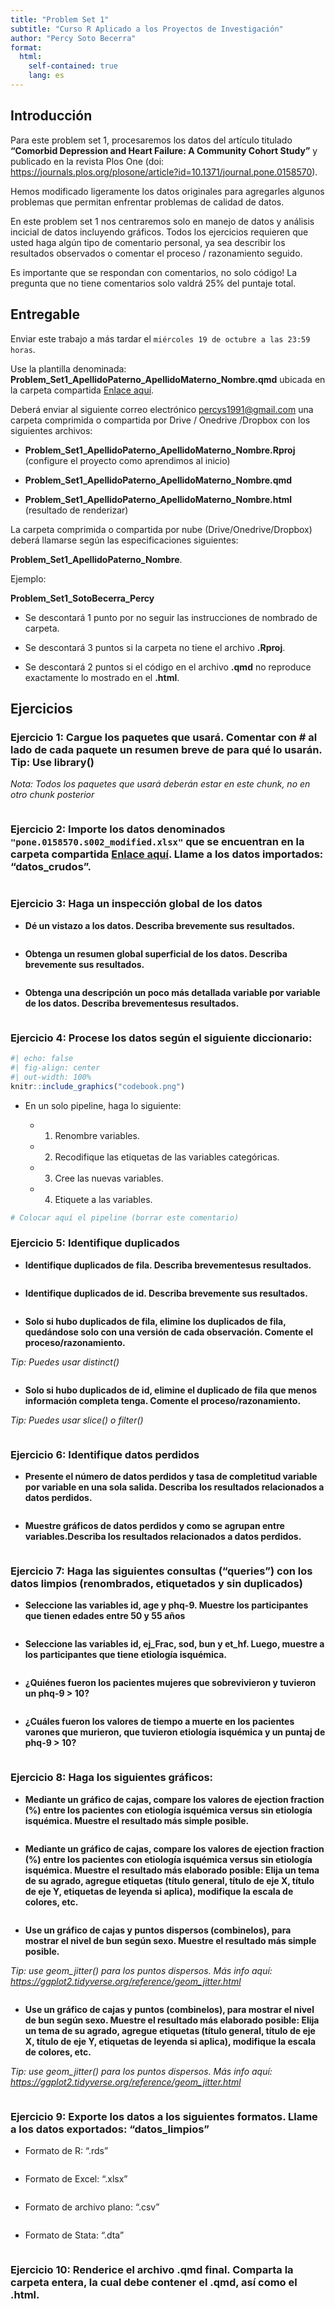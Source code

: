 ```yaml
---
title: "Problem Set 1"
subtitle: "Curso R Aplicado a los Proyectos de Investigación"
author: "Percy Soto Becerra"
format: 
  html:
    self-contained: true
    lang: es
---
```


## Introducción

Para este problem set 1, procesaremos los datos del artículo titulado **"Comorbid Depression and Heart Failure: A
Community Cohort Study"** y publicado en la revista Plos One (doi: <https://journals.plos.org/plosone/article?id=10.1371/journal.pone.0158570>). 

Hemos modificado ligeramente los datos originales para agregarles algunos problemas que permitan enfrentar problemas de calidad de datos.

En este problem set 1 nos centraremos solo en manejo de datos y análisis incicial de datos incluyendo gráficos. Todos los ejercicios requieren que usted haga algún tipo de comentario personal, ya sea describir los resultados observados o comentar el proceso / razonamiento seguido. 

:::{.callout-warning}

Es importante que se respondan con comentarios, no solo código! La pregunta que no tiene comentarios solo valdrá 25% del puntaje total.

:::

## Entregable

Enviar este trabajo a más tardar el `miércoles 19 de octubre a las 23:59 horas`. 

Use la plantilla denominada: **Problem_Set1_ApellidoPaterno_ApellidoMaterno_Nombre.qmd** ubicada en la carpeta compartida [Enlace aquí](https://drive.google.com/drive/folders/1yamc85FZ91IGSzqNJyNLndfJgh61SgZw). 

Deberá enviar al siguiente correo electrónico <percys1991@gmail.com> una carpeta comprimida o compartida por Drive / Onedrive /Dropbox con los siguientes archivos:

:::{.callout-important}

- **Problem_Set1_ApellidoPaterno_ApellidoMaterno_Nombre.Rproj** (configure el proyecto como aprendimos al inicio)

- **Problem_Set1_ApellidoPaterno_ApellidoMaterno_Nombre.qmd**

- **Problem_Set1_ApellidoPaterno_ApellidoMaterno_Nombre.html** (resultado de renderizar)

:::

La carpeta comprimida o compartida por nube (Drive/Onedrive/Dropbox) deberá llamarse según las especificaciones siguientes: 

:::{.callout-important}

**Problem_Set1_ApellidoPaterno_Nombre**.

Ejemplo:

**Problem_Set1_SotoBecerra_Percy**

:::

:::{.callout-warning}

- Se descontará 1 punto por no seguir las instrucciones de nombrado de carpeta.

- Se descontará 3 puntos si la carpeta no tiene el archivo **.Rproj**.

- Se descontará 2 puntos si el código en el archivo **.qmd** no reproduce exactamente lo mostrado en el **.html**.

:::


## Ejercicios

### Ejercicio 1: Cargue los paquetes que usará. Comentar con # al lado de cada paquete un resumen breve de para qué lo usarán. **Tip: Use library()**

*Nota: Todos los paquetes que usará deberán estar en este chunk, no en otro chunk posterior*

```r


```

### Ejercicio 2: Importe los datos denominados `"pone.0158570.s002_modified.xlsx"` que se encuentran en la carpeta compartida [Enlace aquí](https://drive.google.com/drive/folders/1yamc85FZ91IGSzqNJyNLndfJgh61SgZw). Llame a los datos importados: "datos_crudos".

```r


```

### Ejercicio 3: Haga un inspección global de los datos

- **Dé un vistazo a los datos. Describa brevemente sus resultados.**

```r


```

- **Obtenga un resumen global superficial de los datos. Describa brevemente sus resultados.**

```r


```

- **Obtenga una descripción un poco más detallada variable por variable de los datos. Describa brevementesus resultados.**

```r


```

### Ejercicio 4: Procese los datos según el siguiente diccionario:

```r
#| echo: false
#| fig-align: center
#| out-width: 100%
knitr::include_graphics("codebook.png")
```

- En un solo pipeline, haga lo siguiente:

    + (1) Renombre variables.
    + (2) Recodifique las etiquetas de las variables categóricas.
    + (3) Cree las nuevas variables.
    + (4) Etiquete a las variables.

```r
# Colocar aquí el pipeline (borrar este comentario)


```

### Ejercicio 5: Identifique duplicados

- **Identifique duplicados de fila. Describa brevementesus resultados.**

```r


```

- **Identifique duplicados de id. Describa brevemente sus resultados.**

```r


```

- **Solo si hubo duplicados de fila, elimine los duplicados de fila, quedándose solo con una versión de cada observación. Comente el proceso/razonamiento.** 

*Tip: Puedes usar distinct()*

```r


```

- **Solo si hubo duplicados de id, elimine el duplicado de fila que menos información completa tenga. Comente el proceso/razonamiento.**

*Tip: Puedes usar slice() o filter()*

```r


```

### Ejercicio 6: Identifique datos perdidos

- **Presente el número de datos perdidos y tasa de completitud variable por variable en una sola salida. Describa los resultados relacionados a datos perdidos.**

```r


```

- **Muestre gráficos de datos perdidos y como se agrupan entre variables.Describa los resultados relacionados a datos perdidos.**

```r


```

### Ejercicio 7: Haga las siguientes consultas ("queries") con los datos limpios (renombrados, etiquetados y sin duplicados)

- **Seleccione las variables id, age y phq-9. Muestre los participantes que tienen edades entre 50 y 55 años**

```r


```

- **Seleccione las variables id, ej_Frac, sod, bun y et_hf. Luego, muestre a los participantes que tiene etiología isquémica.**

```r


```

- **¿Quiénes fueron los pacientes mujeres que sobrevivieron y tuvieron un phq-9 > 10?**

```r


```

- **¿Cuáles fueron los valores de tiempo a muerte en los pacientes varones que murieron, que tuvieron etiología isquémica y un puntaj de phq-9 > 10?**

```r


```

### Ejercicio 8: Haga los siguientes gráficos:

- **Mediante un gráfico de cajas, compare los valores de ejection fraction (%) entre los pacientes con etiología isquémica versus sin etiología isquémica. Muestre el resultado más simple posible.**

```r


```

- **Mediante un gráfico de cajas, compare los valores de ejection fraction (%) entre los pacientes con etiología isquémica versus sin etiología isquémica. Muestre el resultado más elaborado posible: Elija un tema de su agrado, agregue etiquetas (título general, título de eje X, título de eje Y, etiquetas de leyenda si aplica), modifique la escala de colores, etc.**

```r


```

- **Use un gráfico de cajas y puntos dispersos (combinelos), para mostrar el nivel de bun según sexo. Muestre el resultado más simple posible.**

*Tip: use geom_jitter() para los puntos dispersos. Más info aquí: <https://ggplot2.tidyverse.org/reference/geom_jitter.html>*

```r


```

- **Use un gráfico de cajas y puntos (combinelos), para mostrar el nivel de bun según sexo. Muestre el resultado más elaborado posible: Elija un tema de su agrado, agregue etiquetas (título general, título de eje X, título de eje Y, etiquetas de leyenda si aplica), modifique la escala de colores, etc.**

*Tip: use geom_jitter() para los puntos dispersos. Más info aquí: <https://ggplot2.tidyverse.org/reference/geom_jitter.html>*

```r


```

### Ejercicio 9: Exporte los datos a los siguientes formatos. Llame a los datos exportados: "datos_limpios"

- Formato de R: ".rds"

```r


```

- Formato de Excel: ".xlsx"

```r


```

- Formato de archivo plano: ".csv"

```r


```

- Formato de Stata: ".dta"

```r


```

### Ejercicio 10: Renderice el archivo .qmd final. Comparta la carpeta entera, la cual debe contener el .qmd, así como el .html.